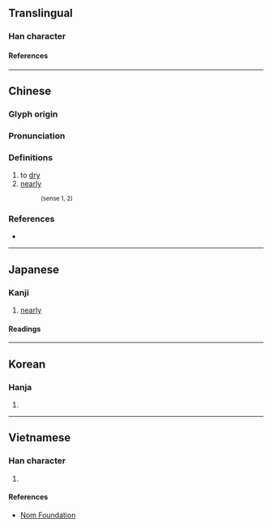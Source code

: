 {{character info/new}}
==Translingual==

===Han character===
{{Han char|rn=85|rad=水|as=03|sn=6|four=38117|canj=EON|ids=⿰氵乞}}

====References====
{{Han ref|kx=0605.080|dkj=17127|dj=0999.010|hdz=31552.050|uh=6C54}}

----

==Chinese==
{{zh-forms}}

===Glyph origin===
{{Han etym}}

===Pronunciation===
{{zh-pron
|m=qì
|c=ngat6,hat1
|mn=ki̍t
|mc=y
|oc=y
|cat=v,adv
}}

===Definitions===
{{zh-hanzi}}

# to [[dry]]
# [[nearly]]
#: {{zh-alt-inline|汽}} <small>(sense 1, 2)</small>

===References===
* {{R:yue:mfccd}}

----

==Japanese==

===Kanji===
{{ja-kanji|grade=|rs=水03}}

# [[nearly]]

====Readings====
{{ja-readings
|goon=こち
|kanon=きつ
|kun=ちか-い, ほとん-ど
}}

----

==Korean==

===Hanja===
{{ko-hanja|흘}}

# {{rfdef|ko|sort=水03}}

----

==Vietnamese==

===Han character===
{{vi-readings|rs=水03|reading=ngật}}

# {{rfdef|vi|sort=水03}}

====References====
* [http://nomfoundation.org/common/nom_details.php?codepoint=6c54 Nom Foundation]